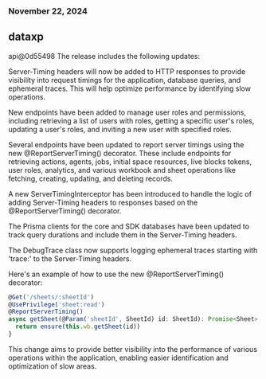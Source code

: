 ### November 22, 2024
## dataxp

api@0d55498
The release includes the following updates:

Server-Timing headers will now be added to HTTP responses to provide visibility into request timings for the application, database queries, and ephemeral traces. This will help optimize performance by identifying slow operations.

New endpoints have been added to manage user roles and permissions, including retrieving a list of users with roles, getting a specific user's roles, updating a user's roles, and inviting a new user with specified roles.

Several endpoints have been updated to report server timings using the new @ReportServerTiming() decorator. These include endpoints for retrieving actions, agents, jobs, initial space resources, live blocks tokens, user roles, analytics, and various workbook and sheet operations like fetching, creating, updating, and deleting records.

A new ServerTimingInterceptor has been introduced to handle the logic of adding Server-Timing headers to responses based on the @ReportServerTiming() decorator.

The Prisma clients for the core and SDK databases have been updated to track query durations and include them in the Server-Timing headers.

The DebugTrace class now supports logging ephemeral traces starting with 'trace:' to the Server-Timing headers.

Here's an example of how to use the new @ReportServerTiming() decorator:

```typescript
@Get('/sheets/:sheetId')
@UsePrivilege('sheet:read')
@ReportServerTiming()
async getSheet(@Param('sheetId', SheetId) id: SheetId): Promise<Sheet> {
  return ensure(this.wb.getSheet(id))
}
```

This change aims to provide better visibility into the performance of various operations within the application, enabling easier identification and optimization of slow areas.